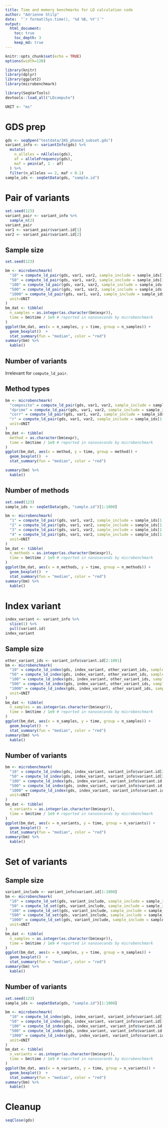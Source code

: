 ```yaml
---
title: Time and memory benchmarks for LD calculation code
author: "Adrienne Stilp"
date:  "`r format(Sys.time(), '%d %B, %Y')`"
output:
  html_document:
    toc: true
    toc_depth: 3
    keep_md: true
---
```



```r
knitr::opts_chunk$set(echo = TRUE)
options(width=120)
```

```r
library(knitr)
library(dplyr)
library(ggplot2)
library(microbenchmark)

library(SeqVarTools)
devtools::load_all("LDcompute")

UNIT <- "ms"
```

# GDS prep

```r
gds <- seqOpen("testdata/1KG_phase3_subset.gds")
variant_info <- variantInfo(gds) %>%
  mutate(
    n_alleles = nAlleles(gds),
    af = alleleFrequency(gds),
    maf = pmin(af, 1 - af)
  ) %>%
  filter(n_alleles == 2, maf > 0.1)
sample_ids <- seqGetData(gds, "sample.id")
```

# Pair of variants

```r
set.seed(123)
variant_pair <- variant_info %>%
  sample_n(2)
variant_pair
var1 <- variant_pair$variant.id[1]
var2 <- variant_pair$variant.id[2]
```

## Sample size

```r
set.seed(123)

bm <- microbenchmark(
  "10" = compute_ld_pair(gds, var1, var2, sample_include = sample_ids[1:10]),
  "50" = compute_ld_pair(gds, var1, var2, sample_include = sample_ids[1:50]),
  "100" = compute_ld_pair(gds, var1, var2, sample_include = sample_ids[1:100]),
  "500" = compute_ld_pair(gds, var1, var2, sample_include = sample_ids[1:500]),
  "1000" = compute_ld_pair(gds, var1, var2, sample_include = sample_ids[1:1000]),
  unit=UNIT
)
bm_dat <- tibble(
  n_samples = as.integer(as.character(bm$expr)),
  time = bm$time / 1e9 # reported in nanoseconds by microbenchmark
)
ggplot(bm_dat, aes(x = n_samples, y = time, group = n_samples)) +
  geom_boxplot()  +
  stat_summary(fun = "median", color = "red")
summary(bm) %>%
  kable()
```

## Number of variants

Irrelevant for `compute_ld_pair`.

## Method types

```r
bm <- microbenchmark(
  "composite" = compute_ld_pair(gds, var1, var2, sample_include = sample_ids[1:1000], methods = "composite"),
  "dprime" = compute_ld_pair(gds, var1, var2, sample_include = sample_ids[1:1000], methods = "dprime"),
  "corr" = compute_ld_pair(gds, var1, var2, sample_include = sample_ids[1:1000], methods = "corr"),
  "r" = compute_ld_pair(gds, var1, var2, sample_include = sample_ids[1:1000], methods = "r"),
  unit=UNIT
)
bm_dat <- tibble(
  method = as.character(bm$expr),
  time = bm$time / 1e9 # reported in nanoseconds by microbenchmark
)
ggplot(bm_dat, aes(x = method, y = time, group = method)) +
  geom_boxplot()  +
  stat_summary(fun = "median", color = "red")

summary(bm) %>%
  kable()
```

## Number of methods

```r
set.seed(123)
sample_ids <- seqGetData(gds, "sample.id")[1:1000]

bm <- microbenchmark(
  "1" = compute_ld_pair(gds, var1, var2, sample_include = sample_ids[1:1000], methods = "composite"),
  "2" = compute_ld_pair(gds, var1, var2, sample_include = sample_ids[1:1000], methods = c("composite", "dprime")),
  "3" = compute_ld_pair(gds, var1, var2, sample_include = sample_ids[1:1000], methods = c("composite", "dprime", "corr")),
  "4" = compute_ld_pair(gds, var1, var2, sample_include = sample_ids[1:1000], methods = c("composite", "dprime", "corr", "r")),
  unit=UNIT
)
bm_dat <- tibble(
  n_methods = as.integer(as.character(bm$expr)),
  time = bm$time / 1e9 # reported in nanoseconds by microbenchmark
)
ggplot(bm_dat, aes(x = n_methods, y = time, group = n_methods)) +
  geom_boxplot()  +
  stat_summary(fun = "median", color = "red")
summary(bm) %>%
  kable()
```

# Index variant

```r
index_variant <- variant_info %>%
  slice(1) %>%
  pull(variant.id)
index_variant
```


## Sample size

```r
other_variant_ids <- variant_info$variant.id[2:1001]
bm <- microbenchmark(
  "10" = compute_ld_index(gds, index_variant, other_variant_ids, sample_include = sample_ids[1:10]),
  "50" = compute_ld_index(gds, index_variant, other_variant_ids, sample_include = sample_ids[1:50]),
  "100" = compute_ld_index(gds, index_variant, other_variant_ids, sample_include = sample_ids[1:100]),
  "500" = compute_ld_index(gds, index_variant, other_variant_ids, sample_include = sample_ids[1:500]),
  "1000" = compute_ld_index(gds, index_variant, other_variant_ids, sample_include = sample_ids[1:1000]),
  unit=UNIT
)
bm_dat <- tibble(
  n_samples = as.integer(as.character(bm$expr)),
  time = bm$time / 1e9 # reported in nanoseconds by microbenchmark
)
ggplot(bm_dat, aes(x = n_samples, y = time, group = n_samples)) +
  geom_boxplot()  +
  stat_summary(fun = "median", color = "red")
summary(bm) %>%
  kable()
```

## Number of variants

```r
bm <- microbenchmark(
  "10" = compute_ld_index(gds, index_variant, variant_info$variant.id[2:11], sample_include = sample_ids[1:1000]),
  "50" = compute_ld_index(gds, index_variant, variant_info$variant.id[2:51], sample_include = sample_ids[1:1000]),
  "100" = compute_ld_index(gds, index_variant, variant_info$variant.id[2:101], sample_include = sample_ids[1:1000]),
  "500" = compute_ld_index(gds, index_variant, variant_info$variant.id[2:501], sample_include = sample_ids[1:1000]),
  "1000" = compute_ld_index(gds, index_variant, variant_info$variant.id[2:1001], sample_include = sample_ids[1:1000]),
  unit=UNIT
)
bm_dat <- tibble(
  n_variants = as.integer(as.character(bm$expr)),
  time = bm$time / 1e9 # reported in nanoseconds by microbenchmark
)
ggplot(bm_dat, aes(x = n_variants, y = time, group = n_variants)) +
  geom_boxplot()  +
  stat_summary(fun = "median", color = "red")
summary(bm) %>%
  kable()
```

# Set of variants


## Sample size

```r
variant_include <- variant_info$variant.id[1:1000]
bm <- microbenchmark(
  "10" = compute_ld_set(gds, variant_include, sample_include = sample_ids[1:10]),
  "50" = compute_ld_set(gds, variant_include, sample_include = sample_ids[1:50]),
  "100" = compute_ld_set(gds, variant_include, sample_include = sample_ids[1:100]),
  "500" = compute_ld_set(gds, variant_include, sample_include = sample_ids[1:500]),
  "1000" = compute_ld_set(gds, variant_include, sample_include = sample_ids[1:1000]),
  unit=UNIT
)
bm_dat <- tibble(
  n_samples = as.integer(as.character(bm$expr)),
  time = bm$time / 1e9 # reported in nanoseconds by microbenchmark
)
ggplot(bm_dat, aes(x = n_samples, y = time, group = n_samples)) +
  geom_boxplot()  +
  stat_summary(fun = "median", color = "red")
summary(bm) %>%
  kable()
```

## Number of variants

```r
set.seed(123)
sample_ids <- seqGetData(gds, "sample.id")[1:1000]

bm <- microbenchmark(
  "10" = compute_ld_index(gds, index_variant, variant_info$variant.id[1:10], sample_include = sample_ids[1:1000]),
  "50" = compute_ld_index(gds, index_variant, variant_info$variant.id[1:50], sample_include = sample_ids[1:1000]),
  "100" = compute_ld_index(gds, index_variant, variant_info$variant.id[1:100], sample_include = sample_ids[1:1000]),
  "500" = compute_ld_index(gds, index_variant, variant_info$variant.id[1:500], sample_include = sample_ids[1:1000]),
  "1000" = compute_ld_index(gds, index_variant, variant_info$variant.id[1:1000], sample_include = sample_ids[1:1000]),
  unit=UNIT
)
bm_dat <- tibble(
  n_variants = as.integer(as.character(bm$expr)),
  time = bm$time / 1e9 # reported in nanoseconds by microbenchmark
)
ggplot(bm_dat, aes(x = n_variants, y = time, group = n_variants)) +
  geom_boxplot()  +
  stat_summary(fun = "median", color = "red")
summary(bm) %>%
  kable()
```

# Cleanup

```r
seqClose(gds)
```
